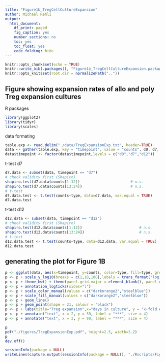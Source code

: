 ```yaml
---
title: "Figure1b_TregCellCultureExpansion"
author: Michael Rehli
output: 
  html_document:
    df_print: paged
    fig_caption: yes
    number_sections: no
    toc: yes
    toc_float: yes
    code_folding: hide
---
```


```r
knitr::opts_chunk$set(echo = TRUE)
knitr::write_bib(.packages(), "Figure1b_TregCellCultureExpansion.packages.bib")
knitr::opts_knit$set(root.dir = normalizePath(".."))
```

## Figure showing expansion rates of allo and poly Treg expansion cultures

R packages

```r
library(ggplot2)
library(tidyr)
library(scales)
```

data formating 

```r
table.exp <- read.delim("./data/TregExpansionExp.txt", header=TRUE)
data <- gather(table.exp, key = "timepoint", value = "counts", d0, d7, d12)
data$timepoint <- factor(data$timepoint,levels = c("d0","d7","d12"))
```

t-test d7

```r
d7.data <- subset(data, timepoint == "d7")
# check validity first (Shapiro)
shapiro.test(d7.data$counts[1:12]) 						 # n.s.
shapiro.test(d7.data$counts[13:24]) 					 # n.s.
# t-test
d7.data.test <- t.test(counts~type, data=d7.data, var.equal = TRUE)
d7.data.test
```

t-test d12

```r
d12.data <- subset(data, timepoint == "d12")
# check validity first (Shapiro)
shapiro.test(d12.data$counts[1:12]) 						 # n.s.
shapiro.test(d12.data$counts[13:24]) 						 # n.s.
# t-test
d12.data.test <- t.test(counts~type, data=d12.data, var.equal = TRUE)
d12.data.test
```


## generating the plot for Figure 1B

```r
p <- ggplot(data, aes(x=timepoint, y=counts, color=type, fill=type, group=experiment))
p <- p + scale_y_log10(breaks = c(1,10,100),labels = trans_format("log10", math_format(10^.x)), limits = c(1,100)) 
p <- p + theme_bw() + theme(panel.grid.major = element_blank(), panel.grid.minor = element_blank()) 
p <- p + annotation_logticks(sides="l")  
p <- p + scale_color_manual(values = c("darkorange2","steelblue"))
p <- p + scale_fill_manual(values = c("darkorange2","steelblue"))
p <- p + geom_line()
p <- p + geom_point(shape = 21, colour = "black")
p <- p + labs(title="Treg expansion",x="days in culture", y = "x-fold expansion")
p <- p + annotate("text", x = 2, y = 30, label = "***", size = 4)
p <- p + annotate("text", x = 3, y = 90, label = "***", size = 4)

p
pdf("./figures/TregExpansionExp.pdf", height=2.5, width=3.2)
p
dev.off()

```

```r
sessionInfo(package = NULL)
writeLines(capture.output(sessionInfo(package = NULL)), "./Rscripts/Figure1b_TregCellCultureExpansion_SessionInfo.txt")
```


